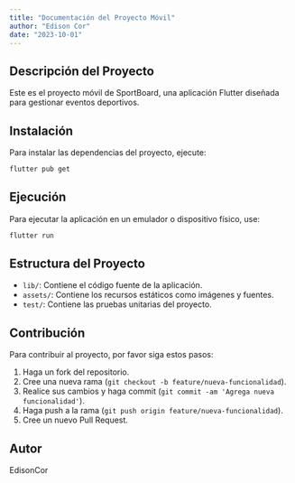 ```yaml
---
title: "Documentación del Proyecto Móvil"
author: "Edison Cor"
date: "2023-10-01"
---
```


## Descripción del Proyecto

Este es el proyecto móvil de SportBoard, una aplicación Flutter diseñada para gestionar eventos deportivos.

## Instalación

Para instalar las dependencias del proyecto, ejecute:

```bash
flutter pub get
```

## Ejecución

Para ejecutar la aplicación en un emulador o dispositivo físico, use:

```bash
flutter run
```

## Estructura del Proyecto

- `lib/`: Contiene el código fuente de la aplicación.
- `assets/`: Contiene los recursos estáticos como imágenes y fuentes.
- `test/`: Contiene las pruebas unitarias del proyecto.

## Contribución

Para contribuir al proyecto, por favor siga estos pasos:

1. Haga un fork del repositorio.
2. Cree una nueva rama (`git checkout -b feature/nueva-funcionalidad`).
3. Realice sus cambios y haga commit (`git commit -am 'Agrega nueva funcionalidad'`).
4. Haga push a la rama (`git push origin feature/nueva-funcionalidad`).
5. Cree un nuevo Pull Request.

## Autor

EdisonCor

